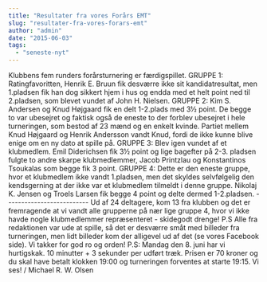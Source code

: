 ```yaml
---
title: "Resultater fra vores Forårs EMT"
slug: "resultater-fra-vores-forars-emt"
author: "admin"
date: "2015-06-03"
tags: 
  - "seneste-nyt"
---
```


Klubbens fem runders forårsturnering er færdigspillet. GRUPPE 1: Ratingfavoritten, Henrik E. Bruun fik desværre ikke sit kandidatresultat, men 1.pladsen fik han dog sikkert hjem i hus og endda med et helt point ned til 2.pladsen, som blevet vundet af John H. Nielsen. GRUPPE 2: Kim S. Andersen og Knud Højgaard fik en delt 1-2.plads med 3½ point. De begge to var ubesejret og faktisk også de eneste to der forblev ubesejret i hele turneringen, som bestod af 23 mænd og en enkelt kvinde. Partiet mellem Knud Højgaard og Henrik Andersson vandt Knud, fordi de ikke kunne blive enige om en ny dato at spille på. GRUPPE 3: Blev igen vundet af et klubmedlem. Emil Diderichsen fik 3½ point og lige bagefter på 2-3. pladsen fulgte to andre skarpe klubmedlemmer, Jacob Printzlau og Konstantinos Tsoukalas som begge fik 3 point. GRUPPE 4: Dette er den eneste gruppe, hvor et klubmedlem ikke vandt 1.pladsen, men det skyldes selvfølgelig den kendsgerning at der ikke var et klubmedlem tilmeldt i denne gruppe. Nikolaj K. Jensen og Troels Larsen fik begge 4 point og delte dermed 1-2.pladsen. -------------------------- Ud af 24 deltagere, kom 13 fra klubben og det er fremragende at vi vandt alle grupperne på nær lige gruppe 4, hvor vi ikke havde nogle klubmedlemmer repræsenteret - skidegodt drenge! P.S Alle fra redaktionen var ude at spille, så det er desværre småt med billeder fra turneringen, men lidt billeder kom der alligevel ud af det (se vores Facebook side). Vi takker for god ro og orden! P.S: Mandag den 8. juni har vi hurtigskak. 10 minutter + 3 sekunder per udført træk. Prisen er 70 kroner og du skal have betalt klokken 19:00 og turneringen forventes at starte 19:15. Vi ses! / Michael R. W. Olsen
